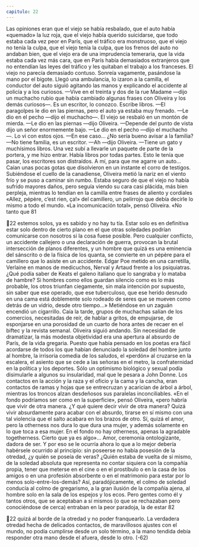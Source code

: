 ```yaml
---
capitulo: 22
---
```


Las opiniones eran que el viejo se había resbalado, que el auto había
«quemado» la luz roja, que el viejo había querido suicidarse, que todo estaba
cada vez peor en París, que el tráfico era monstruoso, que el viejo no tenía la
culpa, que el viejo tenía la culpa, que los frenos del auto no andaban bien, que el
viejo era de una imprudencia temeraria, que la vida estaba cada vez más cara,
que en París había demasiados extranjeros que no entendían las leyes del tráfico
y les quitaban el trabajo a los franceses.
El viejo no parecía demasiado contuso. Sonreía vagamente, pasándose la
mano por el bigote. Llegó una ambulancia, lo izaron a la camilla, el conductor del
auto siguió agitando las manos y explicando el accidente al policía y a los
curiosos.
—Vive en el treinta y dos de la rue Madame —dijo un muchacho rubio que
había cambiado algunas frases con Oliveira y los demás curiosos—. Es un
escritor, lo conozco. Escribe libros.
—El paragolpes le dio en las piernas, pero el auto ya estaba muy frenado.
—Le dio en el pecho —dijo el muchacho—. El viejo se resbaló en un montón
de mierda.
—Le dio en las piernas —dijo Oliveira.
—Depende del punto de vista dijo un señor enormemente bajo.
—Le dio en el pecho —dijo el muchacho—. Lo vi con estos ojos.
—En ese caso... ¿No sería bueno avisar a la familia?
—No tiene familia, es un escritor.
—Ah —dijo Oliveira.
—Tiene un gato y muchísimos libros. Una vez subí a llevarle un paquete de
parte de la portera, y me hizo entrar. Había libros por todas partes. Esto le tenía
que pasar, los escritores son distraídos. A mí, para que me agarre un auto...
Caían unas pocas gotas que disolvieron en un instante el corro de testigos.
Subiéndose el cuello de la canadiense, Oliveira metió la nariz en el viento frío y
se puso a caminar sin rumbo. Estaba seguro de que el viejo no había sufrido
mayores daños, pero seguía viendo su cara casi plácida, más bien perpleja,
mientras lo tendían en la camilla entre frases de aliento y cordiales «Allez,
pépère, c’est rien, ça!» del camillero, un pelirrojo que debía decirle lo mismo a
todo el mundo. «La incomunicación total», pensó Oliveira. «No tanto que
81

22
estemos solos, ya es sabido y no hay tu tía. Estar solo es en definitiva estar solo
dentro de cierto plano en el que otras soledades podrían comunicarse con
nosotros si la cosa fuese posible. Pero cualquier conflicto, un accidente callejero o
una declaración de guerra, provocan la brutal intersección de planos diferentes, y
un hombre que quizá es una eminencia del sánscrito o de la física de los quanta,
se convierte en un pépère para el camillero que lo asiste en un accidente. Edgar
Poe metido en una carretilla, Verlaine en manos de medicuchos, Nerval y Artaud
frente a los psiquiatras. ¿Qué podía saber de Keats el galeno italiano que lo
sangraba y lo mataba de hambre? Si hombres como ellos guardan silencio como
es lo más probable, los otros triunfan ciegamente, sin mala intención por
supuesto, sin saber que ese operado, que ese tuberculoso, que ese herido
desnudo en una cama está doblemente solo rodeado de seres que se mueven
como detrás de un vidrio, desde otro tiempo...»
Metiéndose en un zaguán encendió un cigarrillo. Caía la tarde, grupos de
muchachas salían de los comercios, necesitadas de reír, de hablar a gritos, de
empujarse, de esponjarse en una porosidad de un cuarto de hora antes de recaer
en el biftec y la revista semanal. Oliveira siguió andando. Sin necesidad de
dramatizar, la más modesta objetividad era una apertura al absurdo de París, de
la vida gregaria. Puesto que había pensado en los poetas era fácil acordarse de
todos los que habían denunciado la soledad del hombre junto al hombre, la
irrisoria comedia de los saludos, el «perdón» al cruzarse en la escalera, el asiento
que se cede a las señoras en el metro, la confraternidad en la política y los
deportes. Sólo un optimismo biológico y sexual podía disimularle a algunos su
insularidad, mal que le pesara a John Donne. Los contactos en la acción y la raza
y el oficio y la cama y la cancha, eran contactos de ramas y hojas que se
entrecruzan y acarician de árbol a árbol, mientras los troncos alzan desdeñosos
sus paralelas inconciliables. «En el fondo podríamos ser como en la superficie»,
pensó Oliveira, «pero habría que vivir de otra manera. ¿Y qué quiere decir vivir
de otra manera? Quizá vivir absurdamente para acabar con el absurdo, tirarse en
sí mismo con una tal violencia que el salto acabara en los brazos de otro. Sí, quizá
el amor, pero la otherness nos dura lo que dura una mujer, y además solamente
en lo que toca a esa mujer. En el fondo no hay otherness, apenas la agradable
togetherness. Cierto que ya es algo»... Amor, ceremonia ontologizante, dadora de
ser. Y por eso se le ocurría ahora lo que a lo mejor debería habérsele ocurrido al
principio: sin poseerse no había posesión de la otredad, ¿y quién se poseía de
veras? ¿Quién estaba de vuelta de sí mismo, de la soledad absoluta que
representa no contar siquiera con la compañía propia, tener que meterse en el
cine o en el prostíbulo o en la casa de los amigos o en una profesión absorbente o
en el matrimonio para estar por lo menos solo-entre-los-demás? Así,
paradójicamente, el colmo de soledad conducía al colmo de gregarismo, a la gran
ilusión de la compañía ajena, al hombre solo en la sala de los espejos y los ecos.
Pero gentes como él y tantos otros, que se aceptaban a sí mismos (o que se
rechazaban pero conociéndose de cerca) entraban en la peor paradoja, la de estar
82

22
quizá al borde de la otredad y no poder franquearlo. La verdadera otredad hecha
de delicados contactos, de maravillosos ajustes con el mundo, no podía
cumplirse desde un solo término, a la mano tendida debía responder otra mano
desde el afuera, desde lo otro.
(-62)
